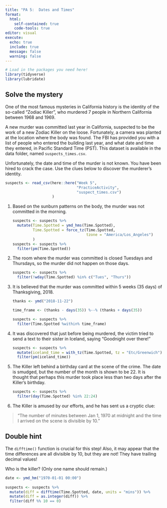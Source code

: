 ```yaml
---
title: "PA 5:  Dates and Times"
format: 
  html: 
    self-contained: true
    code-tools: true
editor: visual
execute: 
  echo: true
  include: true
  message: false
  warning: false
---
```


```r
# Load in the packages you need here!
library(tidyverse)
library(lubridate)

```

## Solve the mystery

One of the most famous mysteries in California history is the identity of the so-called "Zodiac Killer", who murdered 7 people in Northern California between 1968 and 1969.

A new murder was committed last year in California, suspected to be the work of a new Zodiac Killer on the loose. Fortunately, a camera was planted at the location where the body was found. The FBI has provided you with a list of people who entered the building last year, and what date and time they entered, in Pacific Standard Time (PST). This dataset is available in the data folder, named `suspects_times.csv`.

Unfortunately, the date and time of the murder is not known. You have been hired to crack the case. Use the clues below to discover the murderer's identity.

```r
suspects <- read_csv(here::here("Week 5",
                                "PracticeActivity",
                                "suspect_times.csv")
                     )
```

1.  Based on the sunburn patterns on the body, the murder was not committed in the morning.

    ```r

    suspects <- suspects %>%
      mutate(Time.Spotted = ymd_hms(Time.Spotted),
             Time.Spotted = force_tz(Time.Spotted, 
                                     tzone = "America/Los_Angeles")
             )
    suspects <- suspects %>%
      filter(pm(Time.Spotted))

    ```

2.  The room where the murder was committed is closed Tuesdays and Thursdays, so the murder did not happen on those days.

    ```r

    suspects <- suspects %>%
      filter(!wday(Time.Spotted) %in% c("Tues", "Thurs"))

    ```

3.  It is believed that the murder was committed within 5 weeks (35 days) of Thanksgiving, 2018.

    ```r
    thanks <- ymd("2018-11-22")

    time_frame <- (thanks - days(35)) %--% (thanks + days(35))

    suspects <- suspects %>%
      filter(Time.Spotted %within% time_frame)

    ```

4.  It was discovered that just before being murdered, the victim tried to send a text to their sister in Iceland, saying "Goodnight over there!"

    ```r
    suspects <- suspects %>%
      mutate(iceland_time = with_tz(Time.Spotted, tz = "Etc/Greenwich")) %>%
      filter(pm(iceland_time))
    ```

5.  The Killer left behind a birthday card at the scene of the crime. The date is smudged, but the number of the month is shown to be 22. It is thought that perhaps this murder took place less than two days after the Killer's birthday.

    ```r

    suspects <- suspects %>%
      filter(day(Time.Spotted) %in% 22:24)

    ```

6.  The Killer is amused by our efforts, and he has sent us a cryptic clue:

> "The number of minutes between Jan 1, 1970 at midnight and the time I arrived on the scene is divisible by 10."

::: callout-tip
# Double hint

The `difftime()` function is crucial for this step! Also, it may appear that the time differences are all divisible by 10, but they are not! They have trailing decimal values!
:::

Who is the killer? (Only one name should remain.)

```r
date <- ymd_hm("1970-01-01 00:00")
  
suspects <- suspects %>%
  mutate(diff = difftime(Time.Spotted, date, units = "mins")) %>%
  mutate(diff = as.integer(diff)) %>%
  filter(diff %% 10 == 0)
```
